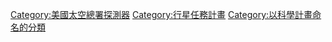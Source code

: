 {{DEFAULTSORT:Solar}}

[[Category:美國太空總署探測器|Category:美國太空總署探測器]]
[[Category:行星任務計畫|Category:行星任務計畫]]
[[Category:以科學計畫命名的分類|Category:以科學計畫命名的分類]]